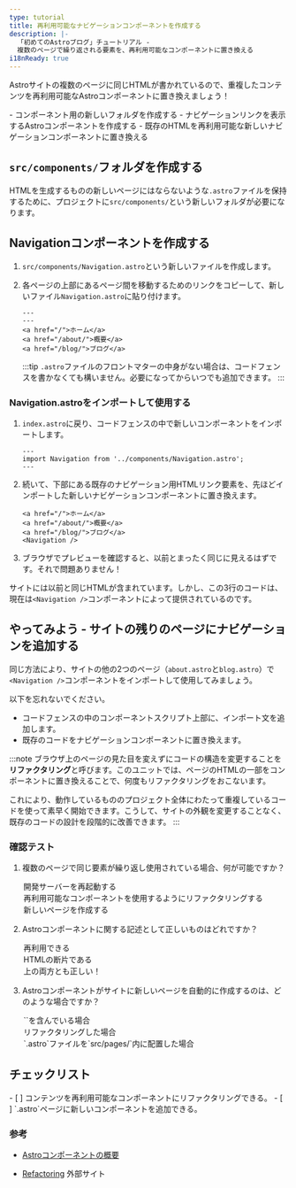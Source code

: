 ```yaml
---
type: tutorial
title: 再利用可能なナビゲーションコンポーネントを作成する
description: |-
  「初めてのAstroブログ」チュートリアル -
  複数のページで繰り返される要素を、再利用可能なコンポーネントに置き換える
i18nReady: true
---
```




Astroサイトの複数のページに同じHTMLが書かれているので、重複したコンテンツを再利用可能なAstroコンポーネントに置き換えましょう！

<PreCheck>
  - コンポーネント用の新しいフォルダを作成する
  - ナビゲーションリンクを表示するAstroコンポーネントを作成する
  - 既存のHTMLを再利用可能な新しいナビゲーションコンポーネントに置き換える
</PreCheck>

## `src/components/`フォルダを作成する

HTMLを生成するものの新しいページにはならないような`.astro`ファイルを保持するために、プロジェクトに`src/components/`という新しいフォルダが必要になります。


## Navigationコンポーネントを作成する

1. `src/components/Navigation.astro`という新しいファイルを作成します。

2. 各ページの上部にあるページ間を移動するためのリンクをコピーして、新しいファイル`Navigation.astro`に貼り付けます。

    ```astro title="src/components/Navigation.astro" "---"
    ---
    ---
    <a href="/">ホーム</a>
    <a href="/about/">概要</a>
    <a href="/blog/">ブログ</a>
    ```
    :::tip
    `.astro`ファイルのフロントマターの中身がない場合は、コードフェンスを書かなくても構いません。必要になってからいつでも追加できます。
    :::

### Navigation.astroをインポートして使用する

1. `index.astro`に戻り、コードフェンスの中で新しいコンポーネントをインポートします。

    ```astro title="src/pages/index.astro"
    ---
    import Navigation from '../components/Navigation.astro';
    ---
    ```

2. 続いて、下部にある既存のナビゲーション用HTMLリンク要素を、先ほどインポートした新しいナビゲーションコンポーネントに置き換えます。

    ```astro title="src/pages/index.astro" del={1-3} ins={4}
    <a href="/">ホーム</a>
    <a href="/about/">概要</a>
    <a href="/blog/">ブログ</a>
    <Navigation />
    ```

3. ブラウザでプレビューを確認すると、以前とまったく同じに見えるはずです。それで問題ありません！

サイトには以前と同じHTMLが含まれています。しかし、この3行のコードは、現在は`<Navigation />`コンポーネントによって提供されているのです。

<Box icon="puzzle-piece">

## やってみよう - サイトの残りのページにナビゲーションを追加する

同じ方法により、サイトの他の2つのページ（`about.astro`と`blog.astro`）で`<Navigation />`コンポーネントをインポートして使用してみましょう。

以下を忘れないでください。
- コードフェンスの中のコンポーネントスクリプト上部に、インポート文を追加します。
- 既存のコードをナビゲーションコンポーネントに置き換えます。

</Box>

:::note
ブラウザ上のページの見た目を変えずにコードの構造を変更することを**リファクタリング**と呼びます。このユニットでは、ページのHTMLの一部をコンポーネントに置き換えることで、何度もリファクタリングをおこないます。

これにより、動作しているもののプロジェクト全体にわたって重複しているコードを使って素早く開始できます。こうして、サイトの外観を変更することなく、既存のコードの設計を段階的に改善できます。
:::



<Box icon="check-list">

### 確認テスト



1. 複数のページで同じ要素が繰り返し使用されている場合、何が可能ですか？
    <MultipleChoice>
      <Option>
        開発サーバーを再起動する
      </Option>
      <Option isCorrect>
        再利用可能なコンポーネントを使用するようにリファクタリングする
      </Option>
      <Option>
        新しいページを作成する
      </Option>
    </MultipleChoice>

2. Astroコンポーネントに関する記述として正しいものはどれですか？
    <MultipleChoice>
      <Option>
        再利用できる
      </Option>
      <Option>
        HTMLの断片である
      </Option>
      <Option isCorrect>
        上の両方とも正しい！
      </Option>
    </MultipleChoice>

3. Astroコンポーネントがサイトに新しいページを自動的に作成するのは、どのような場合ですか？
    <MultipleChoice>
      <Option>
        `<html></html>`を含んでいる場合
      </Option>
      <Option>
        リファクタリングした場合
      </Option>
      <Option isCorrect>
        `.astro`ファイルを`src/pages/`内に配置した場合
      </Option>
    </MultipleChoice>
</Box>

<Box icon="check-list">

## チェックリスト

<Checklist>
- [ ] コンテンツを再利用可能なコンポーネントにリファクタリングできる。
- [ ] `.astro`ページに新しいコンポーネントを追加できる。
</Checklist>

</Box>

### 参考 

- [Astroコンポーネントの概要](/ja/core-concepts/astro-components/#component-structure)

- [Refactoring](https://refactoring.com/) <Badge>外部サイト</Badge>
